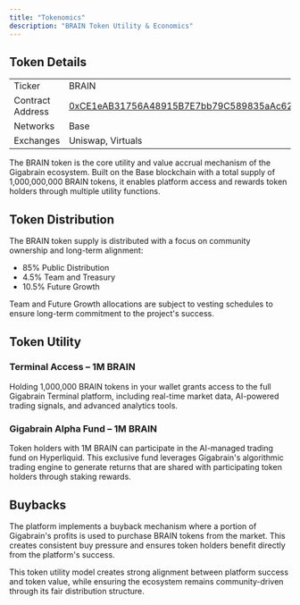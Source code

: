 ```yaml
---
title: "Tokenomics"
description: "BRAIN Token Utility & Economics"
---
```


## Token Details

|                  |                                                                                                                     |
| ---------------- | ------------------------------------------------------------------------------------------------------------------- |
| Ticker           | BRAIN                                                                                                               |
| Contract Address | [0xCE1eAB31756A48915B7E7bb79C589835aAc6242d](https://basescan.org/token/0xCE1eAB31756A48915B7E7bb79C589835aAc6242d) |
| Networks         | Base                                                                                                                |
| Exchanges        | Uniswap, Virtuals                                                                                                   |

The BRAIN token is the core utility and value accrual mechanism of the Gigabrain ecosystem. Built on the Base blockchain with a total supply of 1,000,000,000 BRAIN tokens, it enables platform access and rewards token holders through multiple utility functions.

## Token Distribution

The BRAIN token supply is distributed with a focus on community ownership and long-term alignment:

- 85% Public Distribution
- 4.5% Team and Treasury
- 10.5% Future Growth

Team and Future Growth allocations are subject to vesting schedules to ensure long-term commitment to the project's success.

## Token Utility

### Terminal Access – 1M BRAIN

Holding 1,000,000 BRAIN tokens in your wallet grants access to the full Gigabrain Terminal platform, including real-time market data, AI-powered trading signals, and advanced analytics tools.

### Gigabrain Alpha Fund – 1M BRAIN

Token holders with 1M BRAIN can participate in the AI-managed trading fund on Hyperliquid. This exclusive fund leverages Gigabrain's algorithmic trading engine to generate returns that are shared with participating token holders through staking rewards.

## Buybacks

The platform implements a buyback mechanism where a portion of Gigabrain's profits is used to purchase BRAIN tokens from the market. This creates consistent buy pressure and ensures token holders benefit directly from the platform's success.

This token utility model creates strong alignment between platform success and token value, while ensuring the ecosystem remains community-driven through its fair distribution structure.